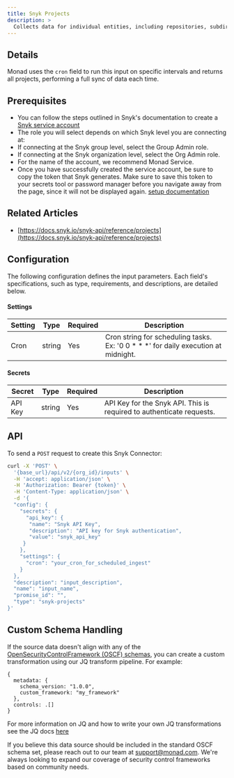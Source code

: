 ```yaml
---
title: Snyk Projects
description: >
  Collects data for individual entities, including repositories, subdirectories, and container images. Fetches information on identified issues, remediation advice, and historical scan data for each project.
---
```


## Details
Monad uses the `cron` field to run this input on specific intervals and returns all projects, performing a full sync of data each time.
## Prerequisites
- You can follow the steps outlined in Snyk's documentation to create a [Snyk service account](https://docs.snyk.io/enterprise-configuration/service-accounts)
- The role you will select depends on which Snyk level you are connecting at:
- If connecting at the Snyk group level, select the Group Admin role.
- If connecting at the Snyk organization level, select the Org Admin role.
- For the name of the account, we recommend Monad Service.
- Once you have successfully created the service account, be sure to copy the token that Snyk generates. Make sure to save this token to your secrets tool or password manager before you navigate away from the page, since it will not be displayed again.
  [setup documentation](https://docs.snyk.io/snyk-admin/structure-account-for-high-application-performance/service-accounts)
## Related Articles
- [https://docs.snyk.io/snyk-api/reference/projects](https://docs.snyk.io/snyk-api/reference/projects)

## Configuration
The following configuration defines the input parameters. Each field's specifications, such as type, requirements, and descriptions, are detailed below.

#### Settings

| Setting | Type | Required | Description |
|---------|------|----------|-------------|
| Cron | string | Yes | Cron string for scheduling tasks. Ex: '0 0 * * *' for daily execution at midnight. |

#### Secrets

| Secret | Type | Required | Description |
|---------|------|----------|-------------|
| API Key | string | Yes | API Key for the Snyk API. This is required to authenticate requests. |

## API

To send a `POST` request to create this Snyk Connector:

```bash
curl -X 'POST' \
  '{base_url}/api/v2/{org_id}/inputs' \
  -H 'accept: application/json' \
  -H 'Authorization: Bearer {token}' \
  -H 'Content-Type: application/json' \
  -d '{
  "config": {
    "secrets": {
      "api_key": {
       "name": "Snyk API Key",
       "description": "API key for Snyk authentication",
       "value": "snyk_api_key"
     }
    },
    "settings": {
      "cron": "your_cron_for_scheduled_ingest"
    }
  },
  "description": "input_description",
  "name": "input_name",
  "promise_id": "",
  "type": "snyk-projects"
}'
```

## Custom Schema Handling

If the source data doesn't align with any of the [OpenSecurityControlFramework (OSCF) schemas](https://github.com/ocsf), you can create a custom transformation using our JQ transform pipeline. For example:

```jq
{
  metadata: {
    schema_version: "1.0.0",
    custom_framework: "my_framework"
  },
  controls: .[]
}
```

For more information on JQ and how to write your own JQ transformations see the JQ docs [here](https://jqlang.github.io/jq/)

If you believe this data source should be included in the standard OSCF schema set, please reach out to our team at [support@monad.com](mailto:support@monad.com). We're always looking to expand our coverage of security control frameworks based on community needs.

